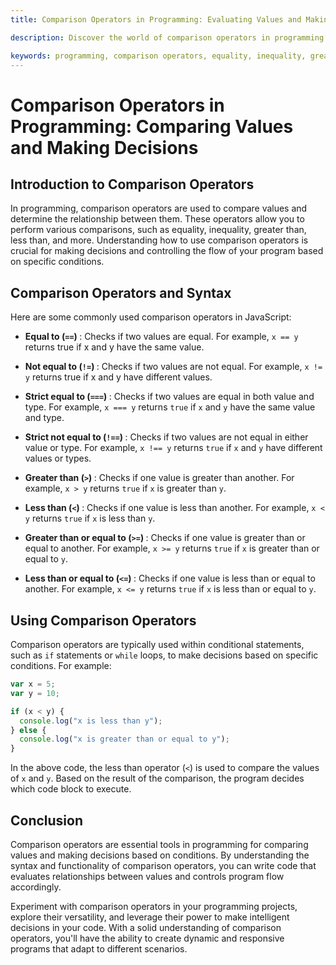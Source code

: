 ```yaml
---
title: Comparison Operators in Programming: Evaluating Values and Making Decisions

description: Discover the world of comparison operators in programming and learn how they enable you to compare values, make decisions, and control program flow based on specific conditions. Explore the syntax and functionality of commonly used comparison operators and enhance your programming skills.

keywords: programming, comparison operators, equality, inequality, greater than, less than, decision-making, conditional statements, program flow control.
---
```


# Comparison Operators in Programming: Comparing Values and Making Decisions

## Introduction to Comparison Operators

In programming, comparison operators are used to compare values and determine the relationship between them. These operators allow you to perform various comparisons, such as equality, inequality, greater than, less than, and more. Understanding how to use comparison operators is crucial for making decisions and controlling the flow of your program based on specific conditions.

## Comparison Operators and Syntax

Here are some commonly used comparison operators in JavaScript:

- <strong>Equal to (`==`) </strong> : Checks if two values are equal. For example,
  `x == y` returns true if x and y have the same value.

- <strong>Not equal to (`!=`) </strong> : Checks if two values are not equal. For
  example, `x != y` returns true if x and y have different values.

- <strong>Strict equal to (`===`) </strong> : Checks if two values are equal in both
  value and type. For example, `x === y` returns `true` if `x` and `y` have the same
  value and type.

- <strong>Strict not equal to (`!==`) </strong> : Checks if two values are not equal
  in either value or type. For example, `x !== y` returns `true` if `x` and `y` have
  different values or types.

- <strong>Greater than (`>`) </strong> : Checks if one value is greater than another.
  For example, `x > y` returns `true` if `x` is greater than `y`.

- <strong>Less than (`<`) </strong> : Checks if one value is less than another. For example, `x < y` returns `true` if `x` is less than `y`.

- <strong>Greater than or equal to (`>=`) </strong> : Checks if one value is greater
  than or equal to another. For example, `x >= y` returns `true` if `x` is greater
  than or equal to `y`.

- <strong>Less than or equal to (`<=`) </strong> : Checks if one value is less than or equal to another. For example, `x <= y` returns `true` if `x` is less than or equal to `y`.

## Using Comparison Operators

Comparison operators are typically used within conditional statements, such as `if` statements or `while` loops, to make decisions based on specific conditions. For example:

```js
var x = 5;
var y = 10;

if (x < y) {
  console.log("x is less than y");
} else {
  console.log("x is greater than or equal to y");
}
```

In the above code, the less than operator (`<`) is used to compare the values of `x` and `y`. Based on the result of the comparison, the program decides which code block to execute.

## Conclusion

Comparison operators are essential tools in programming for comparing values and making decisions based on conditions. By understanding the syntax and functionality of comparison operators, you can write code that evaluates relationships between values and controls program flow accordingly.

Experiment with comparison operators in your programming projects, explore their versatility, and leverage their power to make intelligent decisions in your code. With a solid understanding of comparison operators, you'll have the ability to create dynamic and responsive programs that adapt to different scenarios.

